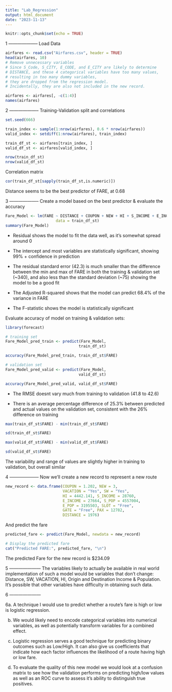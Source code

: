 ```yaml
---
title: "Lab_Regression"
output: html_document
date: "2023-11-13"
---
```


```r
knitr::opts_chunk$set(echo = TRUE)
```

1 --------------------
Load Data
```r
airfares <- read.csv("Airfares.csv", header = TRUE)
head(airfares, 10)
# Remove unnecessary variables
# Since S_Code, S_CITY, E_CODE, and E_CITY are likely to determine
# DISTANCE, and these 4 categorical variables have too many values,
# resulting in too many dummy variables,
# they are dropped from the regression model.
# Incidentally, they are also not included in the new record.

airfares <- airfares[, -c(1:4)]
names(airfares)
```

2 --------------------
Training-Validation split and correlations
```r
set.seed(666)

train_index <- sample(1:nrow(airfares), 0.6 * nrow(airfares))
valid_index <- setdiff(1:nrow(airfares), train_index)

train_df_st <- airfares[train_index, ]
valid_df_st <- airfares[valid_index, ]

nrow(train_df_st)
nrow(valid_df_st)
```

Correlation matrix 
```r
cor(train_df_st[sapply(train_df_st,is.numeric)]) 
```
Distance seems to be the best predictor of FARE, at 0.68 


3 --------------------
Create a model based on the best predictor & evaluate the accuracy
```r
Fare_Model <- lm(FARE ~ DISTANCE + COUPON + NEW + HI + S_INCOME + E_INCOME + S_POP + E_POP + PAX,
                      data = train_df_st)
summary(Fare_Model)
```
- Residual shows the model to fit the data well, as it's somewhat spread around 0

- The intercept and most variables are statistically significant, showing 99% + 
confidence in prediction 

- The residual standard error (42.3) is much smaller than the difference between
the min and max of FARE in both the training & validation set (~340), and also
less than the standard deviation (~75) showing the model to be a good fit

- The Adjusted R-squared shows that the model can predict 68.4% of the variance
in FARE

- The F-statistic shows the model is statistically significant


Evaluate accuracy of model on training & validation sets:

```r
library(forecast)

# training set
Fare_Model_pred_train <- predict(Fare_Model,
                                train_df_st)

accuracy(Fare_Model_pred_train, train_df_st$FARE)

# validation set
Fare_Model_pred_valid <- predict(Fare_Model,
                                valid_df_st)

accuracy(Fare_Model_pred_valid, valid_df_st$FARE)
```
- The RMSE doesnt vary much from training to validation (41.8 to 42.6)

- There is an average percentage difference of 25.3% between predicted and 
actual values on the validation set, consistent with the 26% difference on training

```r
max(train_df_st$FARE) - min(train_df_st$FARE)

sd(train_df_st$FARE)

max(valid_df_st$FARE) - min(valid_df_st$FARE)

sd(valid_df_st$FARE)
```
The variability and range of values are slightly higher in training to 
validation, but overall similar 

4 --------------------
Now we'll create a new record to represent a new route
```r
new_record <- data.frame(COUPON = 1.202, NEW = 3, 
                         VACATION = "Yes", SW = "Yes", 
                         HI = 4442.141, S_INCOME = 28760, 
                         E_INCOME = 27664, S_POP = 4557004, 
                         E_POP = 3195503, SLOT = "Free", 
                         GATE = "Free", PAX = 12782, 
                         DISTANCE = 1976)
```

And predict the fare 
```r
predicted_fare <- predict(Fare_Model, newdata = new_record)

# Display the predicted fare
cat("Predicted FARE:", predicted_fare, "\n")
```
The predicted Fare for the new record is $234.09

5 ---------------------
The variables likely to actually be available in real world implementation 
of such a model would be variables that don't change: Distance, SW, VACATION, HI, Origin and Destination Income & Population. It's possible that other variables have difficulty in obtaining such data. 

6 ---------------------

6a. A technique I would use to predict whether a route's fare is high or low is
logistic regression. 

b. We would likely need to encode categorical variables into numerical variables,
as well as potentially transform variables for a combined effect.

c. Logistic regression serves a good technique for predicting binary outcomes
such as Low/High. It can also give us coefficients that indicate how each factor 
influences the likelihood of a route having high or low fare.

d. To evaluate the quality of this new model we would look at a confusion matrix
to see how the validation performs on predicting high/low values as well as an
ROC curve to assess it's ability to distinguish true positives.
